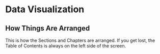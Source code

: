 # Data Visualization

## How Things Are Arranged
This is how the Sections and Chapters are arranged. If you get lost, the Table of Contents is always on the left side of the screen.  

